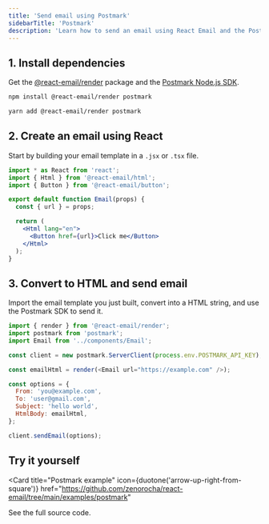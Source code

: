 ```yaml
---
title: 'Send email using Postmark'
sidebarTitle: 'Postmark'
description: 'Learn how to send an email using React Email and the Postmark Node.js SDK.'
---
```


## 1. Install dependencies

Get the [@react-email/render](https://www.npmjs.com/package/@react-email/render) package and the [Postmark Node.js SDK](https://www.npmjs.com/package/postmark).

<CodeGroup>

```sh npm
npm install @react-email/render postmark
```

```sh yarn
yarn add @react-email/render postmark
```

</CodeGroup>

## 2. Create an email using React

Start by building your email template in a `.jsx` or `.tsx` file.

```jsx components/Email.jsx
import * as React from 'react';
import { Html } from '@react-email/html';
import { Button } from '@react-email/button';

export default function Email(props) {
  const { url } = props;

  return (
    <Html lang="en">
      <Button href={url}>Click me</Button>
    </Html>
  );
}
```

## 3. Convert to HTML and send email

Import the email template you just built, convert into a HTML string, and use the Postmark SDK to send it.

```js
import { render } from '@react-email/render';
import postmark from 'postmark';
import Email from '../components/Email';

const client = new postmark.ServerClient(process.env.POSTMARK_API_KEY);

const emailHtml = render(<Email url="https://example.com" />);

const options = {
  From: 'you@example.com',
  To: 'user@gmail.com',
  Subject: 'hello world',
  HtmlBody: emailHtml,
};

client.sendEmail(options);
```

## Try it yourself

<Card
  title="Postmark example"
  icon={duotone('arrow-up-right-from-square')}
  href="https://github.com/zenorocha/react-email/tree/main/examples/postmark"
>
  See the full source code.
</Card>
